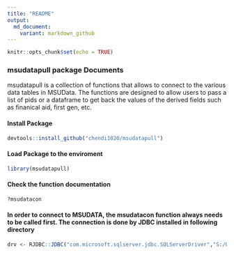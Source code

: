```yaml
---
title: "README"
output:
  md_document:
    variant: markdown_github
---
```


```r
knitr::opts_chunk$set(echo = TRUE)
```

### msudatapull package Documents

msudatapull is a collection of functions that allows to connect to the various data tables in MSUData. The functions are designed to allow users to pass a list of pids or a dataframe to get back the values of the derived fields such as finanical aid, first gen, etc.


#### Install Package

```r
devtools::install_github("chendi1020/msudatapull")
```

#### Load Package to the enviroment
```r
library(msudatapull)
```

#### Check the function documentation
```r
?msudatacon
```

#### In order to connect to MSUDATA, the msudatacon function always needs to be called first. The connection is done by JDBC installed in following directory

```r
drv <- RJDBC::JDBC("com.microsoft.sqlserver.jdbc.SQLServerDriver","S:/Utilities/Microsoft JDBC Driver 4.0 for SQL Server/sqljdbc_4.0/enu/sqljdbc4.jar")
```

